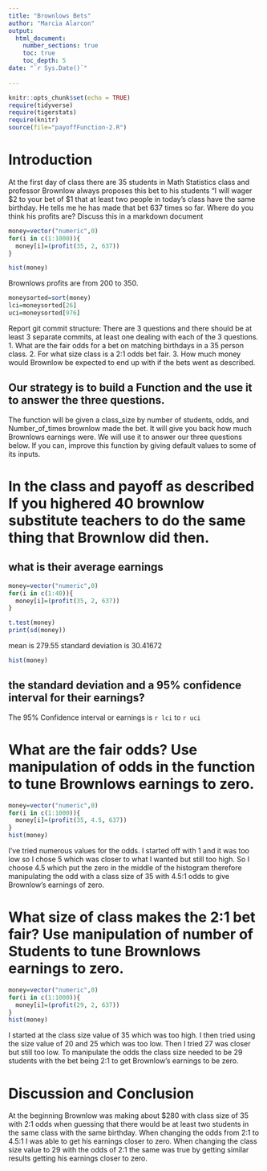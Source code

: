 ```yaml
---
title: "Brownlows Bets"
author: "Marcia Alarcon"
output: 
  html_document:
    number_sections: true
    toc: true
    toc_depth: 5
date: "`r Sys.Date()`"    
    
---
```

```r
knitr::opts_chunk$set(echo = TRUE)
require(tidyverse)
require(tigerstats)
require(knitr)
source(file="payoffFunction-2.R")
```


<!-- We recommend you use git branches -- create a separate branch for each major section i.e. Introduction, Methods, Results, Inferential Results, and Discussion and Conclusions - leave the YAML block untouched until the final merge where you put in your own name !-->

# Introduction

<!--In this section you explain what you are trying to show.  Where did the data come from?  What is the research or other question you are trying to answer?!-->

 At the first day of class there are 35 students in Math Statistics class and professor Brownlow always proposes this bet to his students "I will wager $2 to your bet of $1 that at least two people in today's class have  the same birthday.  He tells me he has made that bet 637 times so far. Where do you think his profits are? Discuss this in a markdown document


```r
money=vector("numeric",0)
for(i in c(1:1000)){
  money[i]=(profit(35, 2, 637))
}
```

```r
hist(money)
```

Brownlows profits are from 200 to 350.

```r
moneysorted=sort(money)
lci=moneysorted[26]
uci=moneysorted[976]
```

 
Report git commit structure:
There are 3 questions and there should be at least 3 separate commits, at least one dealing with each of the 3 questions.
1. What are the fair odds for a bet on matching birthdays in a 35 person class.
2. For what size class is a 2:1 odds bet fair.
3. How much money would Brownlow be expected to end up with if the bets went as described.

## Our strategy is to build a Function and the use it to answer the three questions. 

The function will be given a class_size by number of students, odds, and Number_of_times brownlow made the bet.  It will give you back how much Brownlows earnings were. We will use it to answer our three questions below. If you can, improve this function by giving default values to some of its inputs. 

# In the class and payoff as described  If you highered 40 brownlow substitute teachers to do the same thing that Brownlow did then.
## what is their average earnings

```r
money=vector("numeric",0)
for(i in c(1:40)){
  money[i]=(profit(35, 2, 637))
}
```

```r
t.test(money)
print(sd(money))
```

mean is 279.55
standard deviation is 30.41672

```r
hist(money)
```


## the standard deviation and a 95% confidence interval for their earnings?

The 95% Confidence interval or earnings is `r lci` to `r uci`
  
<!--Explain and display your method of coming up with a 95% confidence interval of  professor Brownlows winnings (or losings)-->



# What are the fair odds? Use manipulation of odds in the function to tune Brownlows earnings to zero. 

```r
money=vector("numeric",0)
for(i in c(1:1000)){
  money[i]=(profit(35, 4.5, 637))
}
hist(money)
```

I've tried numerous values for the odds. I started off with 1 and it was too low so I chose 5 which was closer to what I wanted but still too high. So I choose 4.5 which put the zero in the middle of the histogram therefore manipulating the odd with a class size of 35 with 4.5:1 odds to give Brownlow's earnings of zero.


<!--Decide on your methods:  In this section explain the approach you will take to attack the issue --- how will you decide on a likely estimate of professor Brownlow's earnings or losses after 637 bets. Also explain how you construct a 95% confidence interval about your estimate of his winnings !-->




# What size of class makes the 2:1 bet fair?  Use manipulation of number of Students to tune Brownlows earnings to zero.

```r
money=vector("numeric",0)
for(i in c(1:1000)){
  money[i]=(profit(29, 2, 637))
}
hist(money)
```

I started at the class size value of 35 which was too high. I then tried using the size value of 20 and 25 which was too low. Then I tried 27 was closer but still too low. To manipulate the odds the class size needed to be 29 students with the bet being 2:1 to get Brownlow's earnings to be zero.


<!--Explain and display the results of your method of coming up with the estimate of professor Brownlows betting profits!-->


# Discussion and Conclusion

<!--Discussion and conclusion here.  If professor Brownlow is consistently making or losing money how could he change his payout so that his profits center on zero?  Also discuss what size his class should be in order to have his current scheme balance at zero profit.!-->

At the beginning Brownlow was making about $280 with class size of 35 with 2:1 odds when guessing that there would be at least two students in the same class with the same birthday. When changing the odds from 2:1 to 4.5:1 I was able to get his earnings closer to zero. When changing the class size value to 29 with the odds of 2:1 the same was true by getting similar results getting his earnings closer to zero. 